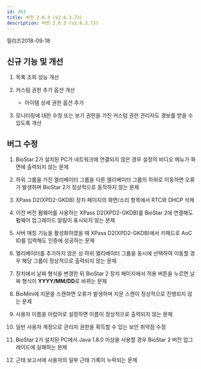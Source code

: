 ```yaml
---
id: 263
title: 버전 2.6.3 (v2.6.3.73)
description: 버전 2.6.3 (v2.6.3.73)
---
```


릴리즈<Separator/>2018-09-18

## 신규 기능 및 개선

1. 목록 조회 성능 개선

1. 커스텀 권한 추가 옵션 개선

    * 아이템 상세 권한 옵션 추가

1. 모니터링에 대한 수정 또는 보기 권한을 가진 커스텀 권한 관리자도 경보를 받을 수 있도록 개선

## 버그 수정

1. BioStar 2가 설치된 PC가 네트워크에 연결되지 않은 경우 설정의 비디오 메뉴가 화면에 출력되지 않는 문제

1. 하위 그룹을 가진 엘리베이터 그룹을 다른 엘리베이터 그룹의 하위로 이동하면 오류가 발생하며 BioStar 2가 정상적으로 동작하지 않는 문제

1. XPass D2(XPD2-GKDB) 장치 페이지의 화면/소리 항목에서 RTC와 DHCP 삭제

1. 이전 버전 펌웨어를 사용하는 XPass D2(XPD2-GKDB)를 BioStar 2에 연결해도 펌웨어 업그레이드 알림이 표시되지 않는 문제

1. 서버 매칭 기능을 활성화하였을 때 XPass D2(XPD2-GKDB)에서 키패드로 AoC ID를 입력해도 인증에 성공하는 문제

1. 엘리베이터를 추가하지 않은 상·하위 엘리베이터 그룹을 동시에 선택하여 이동할 경우 해당 그룹이 정상적으로 출력되지 않는 문제

1. 장치에서 날짜 형식을 변경한 뒤 BioStar 2 장치 페이지에서 적용 버튼을 누르면 날짜 형식이 **YYYY/MM/DD**로 바뀌는 문제

1. BioMini에 지문을 스캔하면 오류가 발생하며 지문 스캔이 정상적으로 진행되지 않는 문제

1. 사용자 이름을 아랍어로 설정하면 이름이 정상적으로 출력되지 않는 문제

1. 일반 사용자 계정으로 관리자 권한을 획득할 수 있는 보안 취약점 수정

1. BioStar 2가 설치된 PC에서 Java 1.8.0 이상을 사용할 경우 BioStar 2 버전 업그레이드에 실패하는 문제

1. 근태 보고서에 사용자의 일부 근태 기록이 누락되는 문제